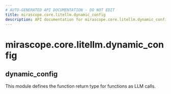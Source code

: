 ```yaml
---
# AUTO-GENERATED API DOCUMENTATION - DO NOT EDIT
title: mirascope.core.litellm.dynamic_config
description: API documentation for mirascope.core.litellm.dynamic_config
---
```


# mirascope.core.litellm.dynamic_config

## <ApiType type="Module" module="mirascope.core.litellm.dynamic_config" path="core/litellm/dynamic_config" symbolName="dynamic_config" /> dynamic_config

This module defines the function return type for functions as LLM calls.


